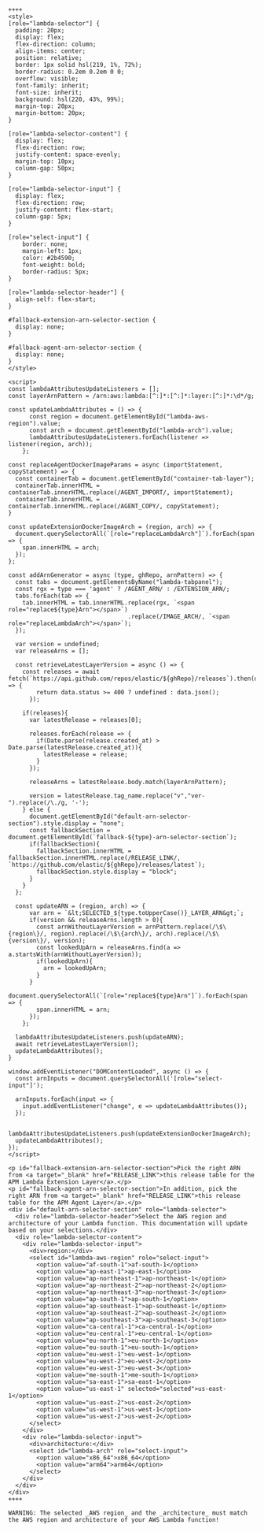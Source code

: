 ```
++++
<style>
[role="lambda-selector"] {
  padding: 20px;
  display: flex;
  flex-direction: column;
  align-items: center;
  position: relative;
  border: 1px solid hsl(219, 1%, 72%);
  border-radius: 0.2em 0.2em 0 0;
  overflow: visible;
  font-family: inherit;
  font-size: inherit;
  background: hsl(220, 43%, 99%);
  margin-top: 20px;
  margin-bottom: 20px;
}

[role="lambda-selector-content"] {
  display: flex;
  flex-direction: row;
  justify-content: space-evenly;
  margin-top: 10px;
  column-gap: 50px;
}

[role="lambda-selector-input"] {
  display: flex;
  flex-direction: row;
  justify-content: flex-start;
  column-gap: 5px;
}

[role="select-input"] {
    border: none;
    margin-left: 1px;
    color: #2b4590;
    font-weight: bold;
    border-radius: 5px;
}

[role="lambda-selector-header"] {
  align-self: flex-start;
}

#fallback-extension-arn-selector-section {
  display: none;
}

#fallback-agent-arn-selector-section {
  display: none;
}
</style>

<script>
const lambdaAttributesUpdateListeners = [];
const layerArnPattern = /arn:aws:lambda:[^:]*:[^:]*:layer:[^:]*:\d*/g;

const updateLambdaAttributes = () => {
      const region = document.getElementById("lambda-aws-region").value;
      const arch = document.getElementById("lambda-arch").value;
      lambdaAttributesUpdateListeners.forEach(listener => listener(region, arch));
    };

const replaceAgentDockerImageParams = async (importStatement, copyStatement) => {
  const containerTab = document.getElementById("container-tab-layer");
  containerTab.innerHTML = containerTab.innerHTML.replace(/AGENT_IMPORT/, importStatement);
  containerTab.innerHTML = containerTab.innerHTML.replace(/AGENT_COPY/, copyStatement);
}

const updateExtensionDockerImageArch = (region, arch) => {
  document.querySelectorAll(`[role="replaceLambdaArch"]`).forEach(span => {
    span.innerHTML = arch;
  });
};

const addArnGenerator = async (type, ghRepo, arnPattern) => {
  const tabs = document.getElementsByName("lambda-tabpanel");
  const rgx = type === 'agent' ? /AGENT_ARN/ : /EXTENSION_ARN/;
  tabs.forEach(tab => {
    tab.innerHTML = tab.innerHTML.replace(rgx, `<span role="replace${type}Arn"></span>`)
                                  .replace(/IMAGE_ARCH/, `<span role="replaceLambdaArch"></span>`);
  });

  var version = undefined;
  var releaseArns = [];

  const retrieveLatestLayerVersion = async () => {
    const releases = await fetch(`https://api.github.com/repos/elastic/${ghRepo}/releases`).then(data => {
        return data.status >= 400 ? undefined : data.json();
      });

    if(releases){
      var latestRelease = releases[0];

      releases.forEach(release => {
        if(Date.parse(release.created_at) > Date.parse(latestRelease.created_at)){
          latestRelease = release;
        }
      });

      releaseArns = latestRelease.body.match(layerArnPattern);

      version = latestRelease.tag_name.replace("v","ver-").replace(/\./g, '-');
    } else {
      document.getElementById("default-arn-selector-section").style.display = "none";
      const fallbackSection = document.getElementById(`fallback-${type}-arn-selector-section`);
      if(fallbackSection){
        fallbackSection.innerHTML = fallbackSection.innerHTML.replace(/RELEASE_LINK/, `https://github.com/elastic/${ghRepo}/releases/latest`);
        fallbackSection.style.display = "block";
      }
    }
  };

  const updateARN = (region, arch) => {
      var arn = `&lt;SELECTED_${type.toUpperCase()}_LAYER_ARN&gt;`;
      if(version && releaseArns.length > 0){
        const arnWithoutLayerVersion = arnPattern.replace(/\$\{region\}/, region).replace(/\$\{arch\}/, arch).replace(/\$\{version\}/, version);
        const lookedUpArn = releaseArns.find(a => a.startsWith(arnWithoutLayerVersion));
        if(lookedUpArn){
          arn = lookedUpArn;
        }
      }
      document.querySelectorAll(`[role="replace${type}Arn"]`).forEach(span => {
        span.innerHTML = arn;
      });
    };

  lambdaAttributesUpdateListeners.push(updateARN);
  await retrieveLatestLayerVersion();
  updateLambdaAttributes();
}

window.addEventListener("DOMContentLoaded", async () => {
  const arnInputs = document.querySelectorAll('[role="select-input"]');

  arnInputs.forEach(input => {
    input.addEventListener("change", e => updateLambdaAttributes());
  });

  lambdaAttributesUpdateListeners.push(updateExtensionDockerImageArch);
  updateLambdaAttributes();
});
</script>

<p id="fallback-extension-arn-selector-section">Pick the right ARN from <a target="_blank" href="RELEASE_LINK">this release table for the APM Lambda Extension Layer</a>.</p>
<p id="fallback-agent-arn-selector-section">In addition, pick the right ARN from <a target="_blank" href="RELEASE_LINK">this release table for the APM Agent Layer</a>.</p>
<div id="default-arn-selector-section" role="lambda-selector">
  <div role="lambda-selector-header">Select the AWS region and architecture of your Lambda function. This documentation will update based on your selections.</div>
  <div role="lambda-selector-content">
    <div role="lambda-selector-input">
      <div>region:</div>
      <select id="lambda-aws-region" role="select-input">
        <option value="af-south-1">af-south-1</option>
        <option value="ap-east-1">ap-east-1</option>
        <option value="ap-northeast-1">ap-northeast-1</option>
        <option value="ap-northeast-2">ap-northeast-2</option>
        <option value="ap-northeast-3">ap-northeast-3</option>
        <option value="ap-south-1">ap-south-1</option>
        <option value="ap-southeast-1">ap-southeast-1</option>
        <option value="ap-southeast-2">ap-southeast-2</option>
        <option value="ap-southeast-3">ap-southeast-3</option>
        <option value="ca-central-1">ca-central-1</option>
        <option value="eu-central-1">eu-central-1</option>
        <option value="eu-north-1">eu-north-1</option>
        <option value="eu-south-1">eu-south-1</option>
        <option value="eu-west-1">eu-west-1</option>
        <option value="eu-west-2">eu-west-2</option>
        <option value="eu-west-3">eu-west-3</option>
        <option value="me-south-1">me-south-1</option>
        <option value="sa-east-1">sa-east-1</option>
        <option value="us-east-1" selected="selected">us-east-1</option>
        <option value="us-east-2">us-east-2</option>
        <option value="us-west-1">us-west-1</option>
        <option value="us-west-2">us-west-2</option>
      </select>
    </div>
    <div role="lambda-selector-input">
      <div>architecture:</div>
      <select id="lambda-arch" role="select-input">
        <option value="x86_64">x86_64</option>
        <option value="arm64">arm64</option>
      </select>
    </div>
  </div>
</div>
++++

WARNING: The selected _AWS region_ and the _architecture_ must match the AWS region and architecture of your AWS Lambda function!
```